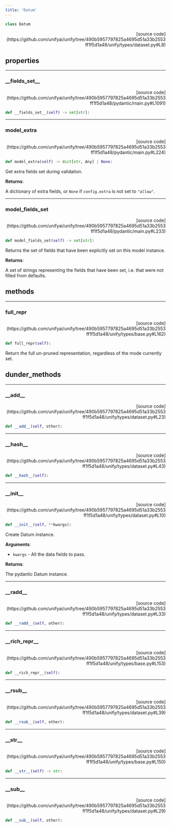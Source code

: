 ```yaml
---
title: 'Datum'
---
```


```python
class Datum
```

<p align="right">[source code](https://github.com/unifyai/unify/tree/490b5957797825a4695d51a33b2553ff1f5d1a48/unify/types/dataset.py#L8)</p>



## properties

---

### \_\_fields\_set\_\_

<p align="right">[source code](https://github.com/unifyai/unify/tree/490b5957797825a4695d51a33b2553ff1f5d1a48/pydantic/main.py#L1091)</p>

```python
def __fields_set__(self) -> set[str]:
```



---

### model\_extra

<p align="right">[source code](https://github.com/unifyai/unify/tree/490b5957797825a4695d51a33b2553ff1f5d1a48/pydantic/main.py#L224)</p>

```python
def model_extra(self) -> dict[str, Any] | None:
```

Get extra fields set during validation.

**Returns**:

A dictionary of extra fields, or `None` if `config.extra` is not set to `"allow"`.

---

### model\_fields\_set

<p align="right">[source code](https://github.com/unifyai/unify/tree/490b5957797825a4695d51a33b2553ff1f5d1a48/pydantic/main.py#L233)</p>

```python
def model_fields_set(self) -> set[str]:
```

Returns the set of fields that have been explicitly set on this model instance.

**Returns**:

A set of strings representing the fields that have been set,
i.e. that were not filled from defaults.

## methods

---

### full\_repr

<p align="right">[source code](https://github.com/unifyai/unify/tree/490b5957797825a4695d51a33b2553ff1f5d1a48/unify/types/base.py#L162)</p>

```python
def full_repr(self):
```

Return the full un-pruned representation, regardless of the mode currently set.

## dunder_methods

---

### \_\_add\_\_

<p align="right">[source code](https://github.com/unifyai/unify/tree/490b5957797825a4695d51a33b2553ff1f5d1a48/unify/types/dataset.py#L23)</p>

```python
def __add__(self, other):
```



---

### \_\_hash\_\_

<p align="right">[source code](https://github.com/unifyai/unify/tree/490b5957797825a4695d51a33b2553ff1f5d1a48/unify/types/dataset.py#L43)</p>

```python
def __hash__(self):
```



---

### \_\_init\_\_

<p align="right">[source code](https://github.com/unifyai/unify/tree/490b5957797825a4695d51a33b2553ff1f5d1a48/unify/types/dataset.py#L10)</p>

```python
def __init__(self, **kwargs):
```

Create Datum instance.

**Arguments**:

- `kwargs` - All the data fields to pass.



**Returns**:

The pydantic Datum instance.

---

### \_\_radd\_\_

<p align="right">[source code](https://github.com/unifyai/unify/tree/490b5957797825a4695d51a33b2553ff1f5d1a48/unify/types/dataset.py#L33)</p>

```python
def __radd__(self, other):
```



---

### \_\_rich\_repr\_\_

<p align="right">[source code](https://github.com/unifyai/unify/tree/490b5957797825a4695d51a33b2553ff1f5d1a48/unify/types/base.py#L153)</p>

```python
def __rich_repr__(self):
```



---

### \_\_rsub\_\_

<p align="right">[source code](https://github.com/unifyai/unify/tree/490b5957797825a4695d51a33b2553ff1f5d1a48/unify/types/dataset.py#L39)</p>

```python
def __rsub__(self, other):
```



---

### \_\_str\_\_

<p align="right">[source code](https://github.com/unifyai/unify/tree/490b5957797825a4695d51a33b2553ff1f5d1a48/unify/types/base.py#L150)</p>

```python
def __str__(self) -> str:
```



---

### \_\_sub\_\_

<p align="right">[source code](https://github.com/unifyai/unify/tree/490b5957797825a4695d51a33b2553ff1f5d1a48/unify/types/dataset.py#L29)</p>

```python
def __sub__(self, other):
```

